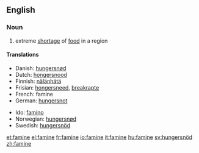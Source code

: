 ==English==
===Noun===
{{wikipedia}}

#extreme [[shortage]] of [[food]] in a region

====Translations====
{{top}}
* Danish: [[hungersnød]] {{c}}
* Dutch: [[hongersnood]] {{m}}
* Finnish: [[nälänhätä]]
* Frisian: [[hongersneed]], [[breakrapte]]
* French: famine {{f}}
* German: [[hungersnot]] {{f}}
{{mid}}
* Ido: [[famino]]
* Norwegian: [[hungersnød]] {{m}}
* Swedish: [[hungersnöd]]
{{bottom}}

[[et:famine]]
[[el:famine]]
[[fr:famine]]
[[io:famine]]
[[it:famine]]
[[hu:famine]]
[[sv:hungersnöd]]
[[zh:famine]]